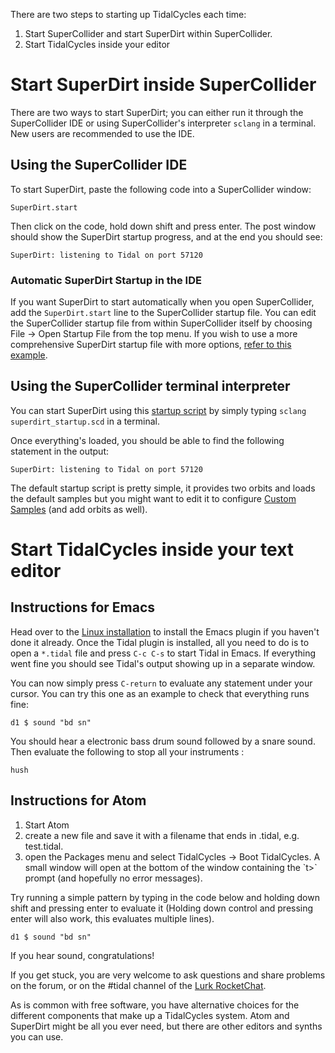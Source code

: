 <languages />
There are two steps to starting up TidalCycles each time:

# Start SuperCollider and start SuperDirt within SuperCollider.
# Start TidalCycles inside your editor

= Start SuperDirt inside SuperCollider =

There are two ways to start SuperDirt; you can either run it through the SuperCollider IDE or using SuperCollider's interpreter <code>sclang</code> in a terminal. New users are recommended to use the IDE.

== Using the SuperCollider IDE ==

To start SuperDirt, paste the following code into a SuperCollider window:

 SuperDirt.start

Then click on the code, hold down shift and press enter. The post window should show the SuperDirt startup progress, and at the end you should see:

 SuperDirt: listening to Tidal on port 57120

=== Automatic SuperDirt Startup in the IDE ===

If you want SuperDirt to start automatically when you open SuperCollider, add the <code>SuperDirt.start</code> line to the SuperCollider startup file. You can edit the SuperCollider startup file from within SuperCollider itself by choosing File -> Open Startup File from the top menu. If you wish to use a more comprehensive SuperDirt startup file with more options,
[https://github.com/musikinformatik/SuperDirt/blob/master/superdirt_startup.scd refer to this example].

== Using the SuperCollider terminal interpreter ==

You can start SuperDirt using this [https://raw.githubusercontent.com/musikinformatik/SuperDirt/develop/superdirt_startup.scd startup script] by simply typing <code>sclang superdirt_startup.scd</code> in a terminal.

Once everything's loaded, you should be able to find the following statement in the output:

 SuperDirt: listening to Tidal on port 57120

The default startup script is pretty simple, it provides two orbits and loads the default samples but you might want to edit it to configure [[Custom Samples]] (and add orbits as well).


= Start TidalCycles inside your text editor =

== Instructions for Emacs ==

Head over to the [[Linux installation]] to install the Emacs plugin if you haven't done it already. Once the Tidal plugin is installed, all you need to do is to open a <code>*.tidal</code> file and press <code>C-c C-s</code> to start Tidal in Emacs. If everything went fine you should see Tidal's output showing up in a separate window.

You can now simply press <code>C-return</code> to evaluate any statement under your cursor. You can try this one as an example to check that everything runs fine:

 d1 $ sound "bd sn"

You should hear a electronic bass drum sound followed by a snare sound.
Then evaluate the following to stop all your instruments :

 hush

== Instructions for Atom ==

# Start Atom
# create a new file and save it with a filename that ends in .tidal, e.g. test.tidal.
# open the Packages menu and select TidalCycles -> Boot TidalCycles. A small window will open at the bottom of the window containing the `t>` prompt (and hopefully no error messages).

Try running a simple pattern by typing in the code below and holding down shift and pressing enter to evaluate it (Holding down control and pressing enter will also work, this evaluates multiple lines).

 d1 $ sound "bd sn"

If you hear sound, congratulations!

If you get stuck, you are very welcome to ask questions and share problems on the forum, or on the #tidal channel of the [https://talk.lurk.org/channel/tidal Lurk RocketChat].

As is common with free software, you have alternative choices for the different components that make up a TidalCycles system. Atom and SuperDirt might be all you ever need, but there are other editors and synths you can use.